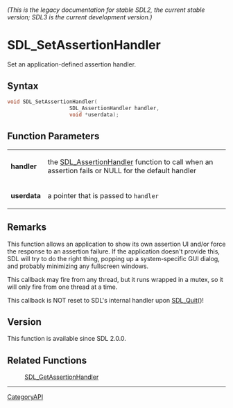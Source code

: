 ====== (This is the legacy documentation for stable SDL2, the current stable version; SDL3 is the current development version.) ======
= SDL_SetAssertionHandler =

Set an application-defined assertion handler.

== Syntax ==

<syntaxhighlight lang='c'>
void SDL_SetAssertionHandler(
                    SDL_AssertionHandler handler,
                    void *userdata);
</syntaxhighlight>

== Function Parameters ==

{|
|'''handler'''
|the [[SDL_AssertionHandler]] function to call when an assertion fails or NULL for the default handler
|-
|'''userdata'''
|a pointer that is passed to <code>handler</code>
|}

== Remarks ==

This function allows an application to show its own assertion UI and/or
force the response to an assertion failure. If the application doesn't
provide this, SDL will try to do the right thing, popping up a
system-specific GUI dialog, and probably minimizing any fullscreen windows.

This callback may fire from any thread, but it runs wrapped in a mutex, so
it will only fire from one thread at a time.

This callback is NOT reset to SDL's internal handler upon [[SDL_Quit]]()!

== Version ==

This function is available since SDL 2.0.0.

== Related Functions ==

:[[SDL_GetAssertionHandler]]

----
[[CategoryAPI]]


